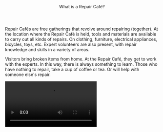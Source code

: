 
<Header>What is a Repair Café?</Header>

Repair Cafés are free gatherings that revolve around repairing (together). At the location where the Repair Café is held, tools and materials are available to carry out all kinds of repairs. On clothing, furniture, electrical appliances, bicycles, toys, etc. Expert volunteers are also present, with repair knowledge and skills in a variety of areas.

Visitors bring broken items from home. At the Repair Café, they get to work with the experts. In this way, there is always something to learn. Those who have nothing to repair, take a cup of coffee or tea. Or will help with someone else's repair.

<Video src="https://www.youtube.com/embed/gVjU1ydAUlQ" />

Worldwide, there are nearly 3,000 Repair Cafés. The first Repair Café was organized by Martine Postma on October 18, 2009 in Amsterdam-West. On the [international Repair Café website](https://www.repaircafe.org/) you can read more about the background and find all Repair Cafés.

<Details>
  <Summary>Should I sign up?</Summary>

You can simply walk in during the opening hours of a Repair Café with your broken things, without an appointment. Some Repair Cafés work with registration forms. If so, the hostess or host will hand them to you and explain them to you.

Sometimes it is quite busy. They will try to keep the waiting time acceptable. That's why you can often only have one thing repaired at a time. Then you can rejoin the back of the line for the next item.

</Details>

<Details>
  <Summary>What are the costs?</Summary>

Admission to the Repair Cafés, including help with repairs, is free. But a voluntary contribution is greatly appreciated. Costs are incurred only for replacement parts (if needed). A Repair Café may charge something for a cup of coffee or glass of soda.

</Details>

<Details>
  <Summary>Leaving my repair behind?</Summary>

You cannot leave your repair behind, the idea is to work together with a volunteer. Do not hesitate to roll up your sleeves yourself. Loosening screws or undoing a seam, for example, is something almost anyone can do. Many people can do some research online. If you want, you can also carry out the repair yourself, with guidance from the repair person.

</Details>

<Details>
  <Summary>Do you make home visits?</Summary>

In principle, no. The Repair Café is not a handyman service, but a meeting place where people can repair their things together. However, when visiting a Repair Café in your neighborhood, you can contact one of the repairers present and ask your question. Who knows someone might like to help you.

</Details>

<Details>
  <Summary>Warranty?</Summary>

Repair Cafés do not give a warranty . Many repairs succeed. But unfortunately it also happens that an attempt fails. Or a repair seems successful at first, but the item turns out to be defective after returning home.

</Details>

<Details>
  <Summary>Liability?</Summary>

Neither the organizers nor the volunteers of a Repair Café are liable for damage resulting from repair advice or instructions given, for damage to the items offered for repair, for consequential damage or for other damage resulting from activities at the Repair Café. You therefore offer your items for repair at your own risk.

</Details>

<Details>
  <Summary>Will I always be helped?</Summary>

Almost always, but sometimes it can be very busy at a Repair Café and it can happen that you don't get your turn. Repairers also have the right to refuse repair of certain items, for example because they estimate that the repair is going to be too complicated.

</Details>

<Details>
  <Summary>Can I become a volunteer?</Summary>

Can you do something really well and would like to teach it to someone else? For example repairing lamps, fixing holes in a pair of jeans or are you an expert on a specific appliance? Perhaps you would like to learn how to repair yourself under the guidance of an experienced repairer? Or maybe you want to help welcome people with coffee, tea and treats and help as a hostess/host?

In that case, contact a specific Repair Cafe.

</Details>
